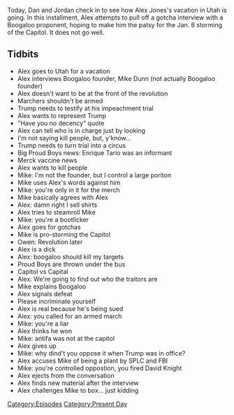 {{DEFAULTSORT:
    #_EPISODE_0525:January 27, 2021
}}{{Episode
    | title           = January 27, 2021
    | caption         = [https://knowledgefight.libsyn.com/525-january-27-2021 Listen to this episode on Libsyn]
    | episodeNumber   = 525
    | length          = 01:50:09
    | airDate         = January 29, 2021
    | coverageDate    = January 27, 2021
    | episodeType     = [[:Category:Present Day|Present Day]]
    | appearance      = [[Mike Dunn]], [[Enrique Tarrio]], [[Owen Shroyer]]
    | previousEpisode = [[524: Inauguration 2021]]
    | nextEpisode     = [[526: January 28-31, 2021]]
}}

{{Stub}}

Today, Dan and Jordan check in to see how Alex Jones's vacation in Utah is going. In this installment, Alex attempts to pull off a gotcha interview with a Boogaloo proponent, hoping to make him the patsy for the Jan. 6 storming of the Capitol. It does not go well.

==Tidbits==

*Alex goes to Utah for a vacation
*Alex interviews Boogaloo founder, Mike Dunn (not actually Boogaloo founder)
*Alex doesn't want to be at the front of the revolution
*Marchers shouldn't be armed
*Trump needs to testify at his impeachment trial
*Alex wants to represent Trump
*"Have you no decency" quote
*Alex can tell who is in charge just by looking
*I'm not saying kill people, but, y'know...
*Trump needs to turn trial into a circus
*Big Proud Boys news: Enrique Tario was an informant
*Merck vaccine news
*Alex wants to kill people
*Mike: I'm not the founder, but I control a large poriton
*Mike uses Alex's words against him
*Mike: you're only in it for the merch
*Mike basically agrees with Alex
*Alex: damn right I sell shirts
*Alex tries to steamroll Mike
*Mike: you're a bootlicker
*Alex goes for gotchas
*Mike is pro-storming the Capitol
*Owen: Revolution later
*Alex is a dick
*Alex: boogaloo should kill my targets
*Proud Boys are thrown under the bus
*Capitol vs Capital
*Alex: We're going to find out who the traitors are
*Mike explains Boogaloo
*Alex signals defeat
*Please incriminate yourself
*Alex is real because he's being sued
*Alex: you called for an armed march
*Mike: you're a liar
*Alex thinks he won
*Mike: antifa was not at the capitol
*Alex gives up
*Mike: why dind't you oppose it when Trump was in office?
*Alex accuses Mike of being a plant by SPLC and FBI
*Mike: you're controlled oppostion, you fired David Knight
*Alex ejects from the conversation
*Alex finds new material after the interview
*Alex challenges Mike to box... just kidding

[[Category:Episodes]]
[[Category:Present Day]]
